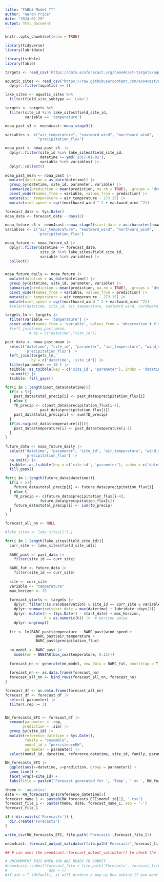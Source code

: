 ```yaml
---
title: "FABLE Model TT"
author: "Aaron Price"
date: "2024-02-29"
output: html_document
---
```


```r
knitr::opts_chunk$set(echo = TRUE)
```

```r
library(tidyverse)
library(lubridate)

library(tsibble)
library(fable)
```

```r
targets <- read_csv('https://data.ecoforecast.org/neon4cast-targets/aquatics/aquatics-targets.csv.gz')

aquatic_sites <- read_csv("https://raw.githubusercontent.com/eco4cast/neon4cast-targets/main/NEON_Field_Site_Metadata_20220412.csv") |>
  dplyr::filter(aquatics == 1)

lake_sites <- aquatic_sites %>%
  filter(field_site_subtype == 'Lake')

targets <- targets %>%
  filter(site_id %in% lake_sites$field_site_id,
         variable == 'temperature')

noaa_past_s3 <- neon4cast::noaa_stage3()

variables <- c("air_temperature", "eastward_wind", "northward_wind",
               "precipitation_flux")

noaa_past <- noaa_past_s3  |> 
  dplyr::filter(site_id %in% lake_sites$field_site_id,
                datetime >= ymd('2017-01-01'),
                variable %in% variables) |> 
  dplyr::collect() 
  
noaa_past_mean <- noaa_past |> 
  mutate(datetime = as_date(datetime)) |> 
  group_by(datetime, site_id, parameter, variable) |> 
  summarize(prediction = mean(prediction, na.rm = TRUE), .groups = "drop") |> 
  pivot_wider(names_from = variable, values_from = prediction) |> 
  mutate(air_temperature = air_temperature - 273.15) |>
  mutate(wind_speed = sqrt(northward_wind ^ 2 + eastward_wind ^2)) 

forecast_date <- Sys.Date() 
noaa_date <- forecast_date - days(2)

noaa_future_s3 <- neon4cast::noaa_stage2(start_date = as.character(noaa_date))
variables <- c("air_temperature", "eastward_wind", "northward_wind",
               'precipitation_flux')

noaa_future <- noaa_future_s3 |> 
  dplyr::filter(datetime >= forecast_date,
                site_id %in% lake_sites$field_site_id,
                variable %in% variables) |> 
  collect()


noaa_future_daily <- noaa_future |> 
  mutate(datetime = as_date(datetime)) |> 
  group_by(datetime, site_id, parameter, variable) |> 
  summarize(prediction = mean(prediction, na.rm = TRUE), .groups = "drop") |>
  pivot_wider(names_from = variable, values_from = prediction) |>
  mutate(air_temperature = air_temperature - 273.15) |>
  mutate(wind_speed = sqrt(northward_wind ^ 2 + eastward_wind ^2))
  #select(datetime, site_id, air_temperature, eastward_wind, northward_wind, wind_speed, parameter)

```

```r
targets_lm <- targets |> 
  filter(variable == 'temperature') |>
  pivot_wider(names_from = 'variable', values_from = 'observation') #|> 
  #left_join(noaa_past_mean, 
           # by = c("datetime","site_id")) 

past_data <- noaa_past_mean |>  
  select("datetime", "site_id", "parameter", "air_temperature", "wind_speed",
         'precipitation_flux') |>
  left_join(targets_lm,
            by = c('datetime', 'site_id')) |>
  filter(parameter == 10 ) |>
  tsibble::as_tsibble(key = c('site_id', 'parameter'), index = 'datetime') |>
  na.omit() |>
  tsibble::fill_gaps()

for(i in 1:length(past_data$datetime)){
  if(i < 5){
    past_data$total_precip[i] <- past_data$precipitation_flux[i]
  } else {
    fD_precip <- c(past_data$precipitation_flux[i-4], 
                past_data$precipitation_flux[i])
    past_data$total_precip[i] <- sum(fD_precip)
  }
  if(is.na(past_data$temperature[i])){
    past_data$temperature[i] <- past_data$temperature[i-1]
  }
}
  
future_data <- noaa_future_daily |>
  select("datetime", "parameter", "site_id", "air_temperature", "wind_speed", 
         'precipitation_flux') |>
  na.omit() |>
  tsibble::as_tsibble(key = c('site_id', 'parameter'), index = c('datetime')) |>
  fill_gaps()

for(i in 1:length(future_data$datetime)){
  if(i < 5){
    future_data$total_precip[i] <- future_data$precipitation_flux[i]
  } else {
    fD_precip <- c(future_data$precipitation_flux[i-4], 
                future_data$precipitation_flux[i])
    future_data$total_precip[i] <- sum(fD_precip)
  }
}
```

```r
forecast_all_nn <- NULL

#lake_sites <- lake_sites[1:5,]

for(i in 1:length(lake_sites$field_site_id)){
  curr_site <- lake_sites$field_site_id[i]
  
  BARC_past <- past_data |>
    filter(site_id == curr_site)

  BARC_fut <- future_data |>
    filter(site_id == curr_site)
  
  site <- curr_site
  variable <- "temperature"
  max_horizon <- 35
  
  forecast_starts <- targets |> 
    dplyr::filter(!is.na(observation) & site_id == curr_site & variable == variable) |> 
    dplyr::summarise(start_date = max(datetime) + lubridate::days(1)) |>  # Date
    dplyr::mutate(h = (Sys.Date() - start_date) + max_horizon,
                  h = as.numeric(h)) |>  # Horizon value
    dplyr::ungroup()
  
  fit <- lm(BARC_past$temperature ~ BARC_past$wind_speed + 
              BARC_past$air_temperature + 
              BARC_past$precipitation_flux)
  
  nn_model <- BARC_past |>
    model(nn = NNETAR(box_cox(temperature, 0.15)))
  
  forecast_nn <- generate(nn_model, new_data = BARC_fut, bootstrap = T, times = 200)  
  
  forecast_nn <- as.data.frame(forecast_nn)
  forecast_all_nn <- bind_rows(forecast_all_nn, forecast_nn)
}
```

```r
forecast_df <- as.data.frame(forecast_all_nn)
forecast_df <- forecast_df |>
  select(-parameter) |>
  filter(.rep >= 3)


NN_forecasts_EFI <- forecast_df |>
  rename(parameter = .rep,
        prediction = .sim) |>
  group_by(site_id) |>
  mutate(reference_datetime = Sys.Date(),
         family = "ensemble",
         model_id = "persistenceRW",
         parameter = parameter) |>
  select(model_id, datetime, reference_datetime, site_id, family, parameter, prediction)

NN_forecasts_EFI |> 
  ggplot(aes(x=datetime, y=prediction, group = parameter)) +
  geom_line() +
  facet_wrap(~site_id) +
  labs(title = paste0('Forecast generated for ', 'Temp', ' on ', RW_forecasts_EFI$reference_datetime[1]))
```

```r
theme <- 'aquatics'
date <- RW_forecasts_EFI$reference_datetime[1]
forecast_name_1 <- paste0(RW_forecasts_EFI$model_id[1], ".csv")
forecast_file_1 <- paste(theme, date, forecast_name_1, sep = '-')
forecast_file_1

if (!dir.exists('Forecasts')) {
  dir.create('Forecasts')
}

write_csv(RW_forecasts_EFI, file.path('Forecasts',forecast_file_1))

neon4cast::forecast_output_validator(file.path('Forecasts',forecast_file_1))

```

```r

## # can uses the neon4cast::forecast_output_validator() to check the forecast is in the right format

# UNCOMMMENT THIS WHEN YOU ARE READY TO SUBMIT
#neon4cast::submit(forecast_file = file.path('Forecasts', forecast_file_1),
#                   ask = T) 
#if ask = T (default), it will produce a pop-up box asking if you want to submit


```
